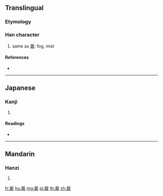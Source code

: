 {{character info/new}}
==Translingual==

===Etymology===
{{Han compound|雨|敄|c1=s|c2=p|t1=rain|ls=psc}}

===Han character===
{{Han char|rn=173|rad=雨|as=09|sn=17|four=|canj=MBNHK}}

# same as [[霧]]: fog, mist

====References====
* {{Han ref|kx=1376.170|dkj=42351|dj=1885.140|hdz=64072.040|uh=971A|ud=38682}}

----

==Japanese==

===Kanji===
{{ja-kanji|grade=|rs=雨09}}

# {{defn|lang=ja|sort=雨09}}

====Readings====
* {{ja-readings|on=[[ぼう]] (bō), [[ぶ]] (bu), [[む]] (mu)|kun=[[きり]] (kiri)}}

----

==Mandarin==

===Hanzi===
{{cmn-hanzi|pin=[[wù]] ([[wu4]])|wg=wu<sup>4</sup>}}

# {{defn|lang=cmn|sort=雨09}}

[[fr:霚]]
[[hu:霚]]
[[mg:霚]]
[[pl:霚]]
[[th:霚]]
[[zh:霚]]